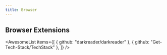 ```yaml
---
title: Browser
---
```


## Browser Extensions

<AwesomeList
  items={[
    { github: "darkreader/darkreader" },
    { github: "Get-Tech-Stack/TechStack" },
  ]}
/>
